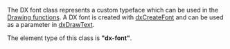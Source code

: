 
The DX font class represents a custom typeface which can be used in the [[/Client_Scripting_Functions#Drawing_functions.md|Drawing functions]]. A DX font is created with [[/dxCreateFont.md|dxCreateFont]] and can be used as a parameter in [[/dxDrawText.md|dxDrawText]]. 

The element type of this class is '''"dx-font"'''.